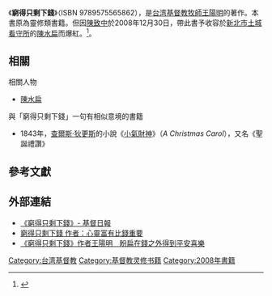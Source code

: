 {{Infobox Book 
|name          = 窮得只剩下錢
|title_orig    = 
|translator    = 
|image         = 
|image_caption = 
|author        = [[王陽明_(牧師)|王陽明]]
|illustrator   = 
|cover_artist  = 
|country       = {{TWN}}
|language      = [[華語|華語]]
|series        = 
|subject       = [[基督教|基督教]][[靈修|靈修]]
|genre         = 
|publisher     =  基督橄欖文化
|pub_date      = 2008年
|media_type    = 
|pages         = 255頁
|isbn          = ISBN 9789575565862
|dewey         =
|congress      =
|oclc          =
|preceded_by   = 
|followed_by   = 
}}

《'''窮得只剩下錢'''》（ISBN 9789575565862），是[[台湾基督教|台湾基督教]][[牧師|牧師]][[王陽明_(牧師)|王陽明]]的著作。本書原為靈修類書籍。但因[[陳致中|陳致中]]於2008年12月30日，帶此書予收容於[[新北市|新北市]][[土城看守所|土城看守所]]的[[陳水扁|陳水扁]]而爆紅。<ref>{{cite news | language =  | author =  | coauthors =  | url = http://www.nownews.com/2008/12/31/11490-2388827.htm  | title =NOWnews【重點新聞】《窮得只剩下錢》誰送的？　珍律師李勝雄：就是我！  | work =  | publisher =[[nownews|nownews]]  | pages =  | date = 2008-12-31 | accessdate =  }}</ref>{{Fact|使「窮得只剩下錢」一句，成為反諷只知累積財富的慣用語之一}}。

== 相關 ==
; 相關人物
* [[陳水扁|陳水扁]]

; 與「窮得只剩下錢」一句有相似意境的書籍　
* 1843年，[[查爾斯·狄更斯|查爾斯·狄更斯]]的小說《[[小氣財神|小氣財神]]》（''A Christmas Carol''），又名《聖誕禮讚》

== 參考文獻 ==
{{Reflist}}

== 外部連結 ==
* [https://web.archive.org/web/20090124085844/http://gospelherald.com.tw/news/cul_866.htm 《窮得只剩下錢》- 基督日報]
* [http://iservice.libertytimes.com.tw/liveNews/news.php?no=166244&type=%E7%94%9F%E6%B4%BB 窮得只剩下錢 作者：心靈富有比錢重要]{{dead link|date=2018年4月 |bot=InternetArchiveBot |fix-attempted=yes }}
* [http://www.nownews.com/2009/01/02/91-2389442.htm 《窮得只剩下錢》作者王陽明　盼扁在錢之外得到平安喜樂]

{{book-stub}}

[[Category:台湾基督教|Category:台湾基督教]]
[[Category:基督教灵修书籍|Category:基督教灵修书籍]]
[[Category:2008年書籍|Category:2008年書籍]]